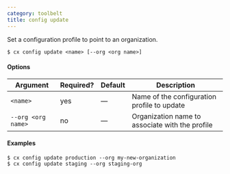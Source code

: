 ```yaml
---
category: toolbelt
title: config update
---
```


Set a configuration profile to point to an organization.

```shell
$ cx config update <name> [--org <org name>]
```

#### Options

| Argument | Required? | Default | Description |
|  ---  |  ---  |  ---  |  ---  |
| `<name>` | yes | — | Name of the configuration profile to update |
| `--org <org name>` | no | — | Organization name to associate with the profile |

#### Examples

```shell
$ cx config update production --org my-new-organization
$ cx config update staging --org staging-org
```
